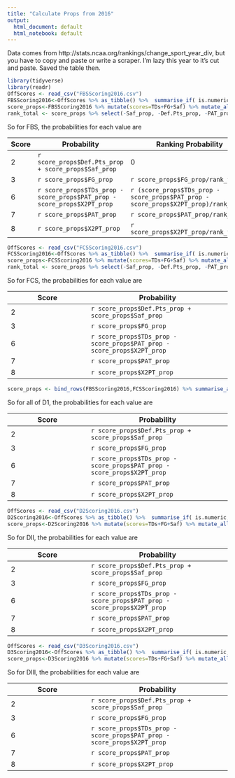 ```yaml
---
title: "Calculate Props from 2016"
output:
  html_document: default
  html_notebook: default
---
```


Data comes from http://stats.ncaa.org/rankings/change_sport_year_div, but you have to copy and paste or write a scraper.  I'm lazy this year to it's cut and paste.  Saved the table then.

```r
library(tidyverse)
library(readr)
OffScores <- read_csv("FBSScoring2016.csv")
FBSScoring2016<-OffScores %>% as_tibble() %>%  summarise_if( is.numeric, sum)
score_props<-FBSScoring2016 %>% mutate(scores=TDs+FG+Saf) %>% mutate_all(funs(prop = ./scores)) %>% select(TDs_prop, PAT_prop, X2PT_prop,  Def.Pts_prop, FG_prop, Saf_prop)
rank_total <- score_props %>% select(-Saf_prop, -Def.Pts_prop, -PAT_prop, -X2PT_prop)  %>% sum

```

So for FBS, the probabilities for each value are

| Score | Probability| Ranking Probability |
|-------|------------|---------------------|
|   2   | `r score_props$Def.Pts_prop + score_props$Saf_prop` | 0|
|   3   | `r score_props$FG_prop`| `r score_props$FG_prop/rank_total`|
|   6   | `r score_props$TDs_prop - score_props$PAT_prop - score_props$X2PT_prop`| `r (score_props$TDs_prop - score_props$PAT_prop - score_props$X2PT_prop)/rank_total`| 
|   7   | `r score_props$PAT_prop`|`r score_props$PAT_prop/rank_total`|
|   8   | `r score_props$X2PT_prop` |`r score_props$X2PT_prop/rank_total` |

```r
OffScores <- read_csv("FCSScoring2016.csv")
FCSScoring2016<-OffScores %>% as_tibble() %>%  summarise_if( is.numeric, sum)
score_props<-FCSScoring2016 %>% mutate(scores=TDs+FG+Saf) %>% mutate_all(funs(prop = ./scores)) %>% select(TDs_prop, PAT_prop, X2PT_prop,  Def.Pts_prop, FG_prop, Saf_prop)
rank_total <- score_props %>% select(-Saf_prop, -Def.Pts_prop, -PAT_prop, -X2PT_prop)  %>% sum
```

So for FCS, the probabilities for each value are

| Score | Probability|
|-------|------------|
|   2   | `r score_props$Def.Pts_prop + score_props$Saf_prop` | 0|
|   3   | `r score_props$FG_prop`| `r score_props$FG_prop/rank_total`|
|   6   | `r score_props$TDs_prop - score_props$PAT_prop - score_props$X2PT_prop`| `r (score_props$TDs_prop - score_props$PAT_prop - score_props$X2PT_prop)/rank_total`| 
|   7   | `r score_props$PAT_prop`|`r score_props$PAT_prop/rank_total`|
|   8   | `r score_props$X2PT_prop` |`r score_props$X2PT_prop/rank_total` |

```r

score_props <- bind_rows(FBSScoring2016,FCSScoring2016) %>% summarise_all(sum) %>% mutate(scores=TDs+FG+Saf) %>% mutate_all(funs(prop = ./scores)) %>% select(TDs_prop, PAT_prop, X2PT_prop,  Def.Pts_prop, FG_prop, Saf_prop)


```

So for all of D1, the probabilities for each value are

| Score | Probability|
|-------|------------|
|   2   | `r score_props$Def.Pts_prop + score_props$Saf_prop` | 
|   3   | `r score_props$FG_prop`|
|   6   | `r score_props$TDs_prop - score_props$PAT_prop - score_props$X2PT_prop`|
|   7   | `r score_props$PAT_prop`|
|   8   | `r score_props$X2PT_prop` |

```r
OffScores <- read_csv("D2Scoring2016.csv")
D2Scoring2016<-OffScores %>% as_tibble() %>%  summarise_if( is.numeric, sum)
score_props<-D2Scoring2016 %>% mutate(scores=TDs+FG+Saf) %>% mutate_all(funs(prop = ./scores)) %>% select(TDs_prop, PAT_prop, X2PT_prop,  Def.Pts_prop, FG_prop, Saf_prop)

```

So for DII, the probabilities for each value are

| Score | Probability|
|-------|------------|
|   2   | `r score_props$Def.Pts_prop + score_props$Saf_prop` | 
|   3   | `r score_props$FG_prop`|
|   6   | `r score_props$TDs_prop - score_props$PAT_prop - score_props$X2PT_prop`|
|   7   | `r score_props$PAT_prop`|
|   8   | `r score_props$X2PT_prop` |

```r
OffScores <- read_csv("D3Scoring2016.csv")
D3Scoring2016<-OffScores %>% as_tibble() %>%  summarise_if( is.numeric, sum)
score_props<-D3Scoring2016 %>% mutate(scores=TDs+FG+Saf) %>% mutate_all(funs(prop = ./scores)) %>% select(TDs_prop, PAT_prop, X2PT_prop,  Def.Pts_prop, FG_prop, Saf_prop)

```

So for DIII, the probabilities for each value are

| Score | Probability|
|-------|------------|
|   2   | `r score_props$Def.Pts_prop + score_props$Saf_prop` | 
|   3   | `r score_props$FG_prop`|
|   6   | `r score_props$TDs_prop - score_props$PAT_prop - score_props$X2PT_prop`|
|   7   | `r score_props$PAT_prop`|
|   8   | `r score_props$X2PT_prop` |

